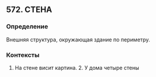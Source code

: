 ## 572. СТЕНА
### Определение
Внешняя структура, окружающая здание по периметру.

### Контексты
1. На стене висит картина. 2. У дома четыре стены

